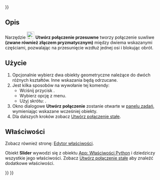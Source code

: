 <languages/>
{{UnfinishedDocu{{#translation:}}}}

{{Docnav/pl
|[[Assembly_CreateJointCylindrical/pl|Utwórz połączenie cylindryczne]]
|[[Assembly_CreateJointBall/pl|Utwórz przegub kulowy]]
|[[Assembly_Workbench/pl|środowisko pracy Złożenie]]
|IconL=Assembly_CreateJointCylindrical.svg
|IconR=Assembly_CreateJointBall.svg
|IconC=Workbench_Assembly.svg
}}

{{GuiCommand/pl
|Name=Assembly CreateJointSlider
|Name/pl=Utwórz połączenie przesuwne
|MenuLocation=Złożenie → Utwórz połączenie przesuwne
|Workbenches=[[Assembly_Workbench/pl|Złożenie]]
|Shortcut={{KEY|S}}
|Version=1.0
|SeeAlso=
}}

<span id="Description"></span>
==Opis==

<div class="mw-translate-fuzzy">
Narzędzie [[Image:Assembly_CreateJointSlider.svg|24px]] '''Utwórz połączenie przesuwne''' tworzy połączenie suwliwe '''(zwane również złączem pryzmatycznym)''' między dwiema wskazanymi częściami, pozwalając na przesunięcie wzdłuż jednej osi i blokując obrót.
</div>

<span id="Usage"></span>
==Użycie==

<div class="mw-translate-fuzzy">
# Opcjonalnie wybierz dwa obiekty geometryczne należące do dwóch różnych kształtów. Inne wskazania będą odrzucane.
# Jest kilka sposobów na wywołanie tej komendy:
#* Wciśnij przycisk {{Button|[[Image:Assembly_CreateJointSlider.svg|16px]] [[Assembly_CreateJointSlider/pl|Utwórz połączenie przesuwne]]}}.
#* Wybierz opcję {{MenuCommand|Złożenie → [[Image:Assembly_CreateJointSlider.svg|16px]] Utwórz połączenie przesuwne}} z menu.
#* Użyj skrótu: {{KEY|S}}.
# Okno dialogowe '''Utwórz połączenie''' zostanie otwarte w [[Task_panel/pl|panelu zadań]], wymieniając wskazane wcześniej obiekty.
# Dla dalszych kroków zobacz [[Assembly_CreateJointFixed/pl#Użycie|Utwórz połączenie stałe]].
</div>

<span id="Properties"></span>
==Właściwości==

Zobacz również stronę: [[Property_editor/pl|Edytor właściwości]].

Obiekt '''Slider''' wywodzi się z obiektu [[App_FeaturePython/pl|App: Właściwości Python]] i dziedziczy wszystkie jego właściwości. Zobacz [[Assembly_CreateJointFixed/pl#Właściwości|Utwórz połączenie stałe]] aby znaleźć dodatkowe właściwości.


{{Docnav/pl
|[[Assembly_CreateJointCylindrical/pl|Utwórz połączenie cylindryczne]]
|[[Assembly_CreateJointBall/pl|Utwórz przegub kulowy]]
|[[Assembly_Workbench/pl|środowisko pracy Złożenie]]
|IconL=Assembly_CreateJointCylindrical.svg
|IconR=Assembly_CreateJointBall.svg
|IconC=Workbench_Assembly.svg
}}

{{Assembly_Tools_navi{{#translation:}}}}
{{Userdocnavi{{#translation:}}}}